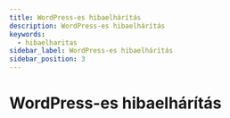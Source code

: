 ```yaml
---
title: WordPress-es hibaelhárítás
description: WordPress-es hibaelhárítás
keywords:
  - hibaelharitas
sidebar_label: WordPress-es hibaelhárítás
sidebar_position: 3
---
```



# <FontAwesomeIcon icon="fa-duotone fa-money-bill-transfer text-primary" /> WordPress-es hibaelhárítás

<DocCardList />
